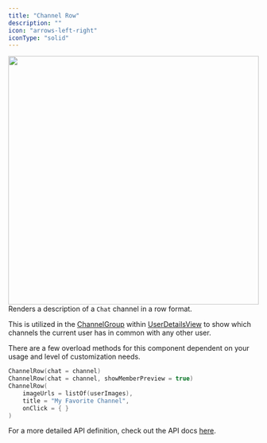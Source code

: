 ```yaml
---
title: "Channel Row"
description: ""
icon: "arrows-left-right"
iconType: "solid"
---
```


<img 
height="500"  
width="100%" 
src="/images/android-sdk/channel-row.png"
/>
Renders a description of a `Chat` channel in a row format.

This is utilized in the [ChannelGroup](#channelgroup) within [UserDetailsView](https://docs.botstacks.ai/sdk-reference/android/views#userdetailsview) to show which channels the current user has in common with any other user.

There are a few overload methods for this component dependent on your usage and level of customization needs.

```Kotlin
ChannelRow(chat = channel)
ChannelRow(chat = channel, showMemberPreview = true)
ChannelRow(
    imageUrls = listOf(userImages),
    title = "My Favorite Channel",
    onClick = { }
)
```
For a more detailed API definition, check out the API docs [here](https://docs.botstacks.ai/api-reference/introduction).